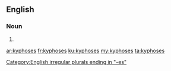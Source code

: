 ==English==

===Noun===
{{head|en|plural}}

# {{plural of|kyphosis|lang=en|nocat=1}}

[[Category:English irregular plurals ending in "-es"]]

[[ar:kyphoses]]
[[fr:kyphoses]]
[[ku:kyphoses]]
[[my:kyphoses]]
[[ta:kyphoses]]